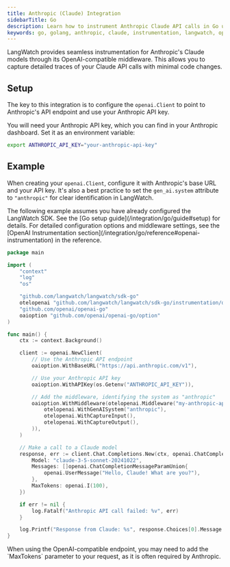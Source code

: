 ```yaml
---
title: Anthropic (Claude) Integration
sidebarTitle: Go
description: Learn how to instrument Anthropic Claude API calls in Go using LangWatch.
keywords: go, golang, anthropic, claude, instrumentation, langwatch, opentelemetry, openai-compatible
---
```



LangWatch provides seamless instrumentation for Anthropic's Claude models through its OpenAI-compatible middleware. This allows you to capture detailed traces of your Claude API calls with minimal code changes.

## Setup

The key to this integration is to configure the `openai.Client` to point to Anthropic's API endpoint and use your Anthropic API key.

You will need your Anthropic API key, which you can find in your Anthropic dashboard. Set it as an environment variable:

```bash
export ANTHROPIC_API_KEY="your-anthropic-api-key"
```

## Example

When creating your `openai.Client`, configure it with Anthropic's base URL and your API key. It's also a best practice to set the `gen_ai.system` attribute to `"anthropic"` for clear identification in LangWatch.

<Note>
The following example assumes you have already configured the LangWatch SDK. See the [Go setup guide](/integration/go/guide#setup) for details. For detailed configuration options and middleware settings, see the [OpenAI Instrumentation section](/integration/go/reference#openai-instrumentation) in the reference.
</Note>

```go
package main

import (
	"context"
	"log"
	"os"

	"github.com/langwatch/langwatch/sdk-go"
	otelopenai "github.com/langwatch/langwatch/sdk-go/instrumentation/openai"
	"github.com/openai/openai-go"
	oaioption "github.com/openai/openai-go/option"
)

func main() {
	ctx := context.Background()

	client := openai.NewClient(
		// Use the Anthropic API endpoint
		oaioption.WithBaseURL("https://api.anthropic.com/v1"),

		// Use your Anthropic API key
		oaioption.WithAPIKey(os.Getenv("ANTHROPIC_API_KEY")),

		// Add the middleware, identifying the system as "anthropic"
		oaioption.WithMiddleware(otelopenai.Middleware("my-anthropic-app",
			otelopenai.WithGenAISystem("anthropic"),
			otelopenai.WithCaptureInput(),
			otelopenai.WithCaptureOutput(),
		)),
	)

	// Make a call to a Claude model
	response, err := client.Chat.Completions.New(ctx, openai.ChatCompletionNewParams{
		Model: "claude-3-5-sonnet-20241022",
		Messages: []openai.ChatCompletionMessageParamUnion{
			openai.UserMessage("Hello, Claude! What are you?"),
		},
		MaxTokens: openai.I(100),
	})

	if err != nil {
		log.Fatalf("Anthropic API call failed: %v", err)
	}

	log.Printf("Response from Claude: %s", response.Choices[0].Message.Content)
}
```

<Note>
When using the OpenAI-compatible endpoint, you may need to add the `MaxTokens` parameter to your request, as it is often required by Anthropic.
</Note>
